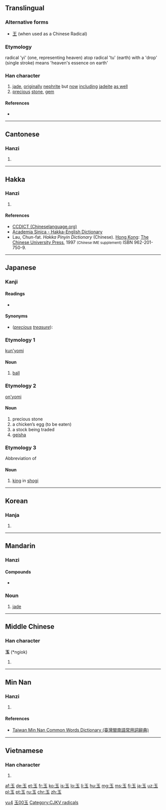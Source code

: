 {{also|王|主}}
==Translingual==
{{stroke order|type=animate}}
{{stroke order|type=janimate}}

===Alternative forms===
* [[王]] (when used as a Chinese Radical)

===Etymology===
radical 'yi' (one, representing heaven) atop radical 'tu' (earth) with a 'drop' (single stroke) means 'heaven's essence on earth'

===Han character===
{{Han char|rn=96|rad=玉|as=00|sn=5|four=1010<sub>3</sub>|canj=一土戈 (MGI)}}

# [[jade]], [[originally]] [[nephrite]] but [[now]] [[including]] [[jadeite]] [[as well]] 
# [[precious]] [[stone]], [[gem]]

====References====
* {{Han ref|kx=0726.040|dkj=20821|dj=1135.060|hdz=21100.010|uh=7389|ud=29577|bh=A5C9|bd=42441}}

----

==Cantonese==

===Hanzi===
{{yue-hanzi|jyut=juk6|y=yuk6}}

# {{defn|lang=yue|sort=玉00}}

----

==Hakka==

===Hanzi===
{{hak-hanzi|poj=nyuk8|gd=ngiuk<sup>8</sup>; niuk<sup>8</sup> [Meixian, Hong Kong]|hpy=ngiug6}}

# {{defn|lang=hak|sort=玉00}}

====References====
*[http://www.chinalanguage.com/dictionaries/?mode=view&view=chardict&query=%E7%8E%89 CCDICT (Chineselanguage.org)]
*[http://minhakka.ling.sinica.edu.tw/bkg/hakyin/search.php?DETAIL=1&LIMIT=id=29190&dbname=su_tian_1&graph=2 Academia Sinica - Hakka-English Dictionary]
*Lau, Chun-fat. ''Hakka Pinyin Dictionary'' (Chinese). [[Hong Kong]]: [[w:Chinese University of Hong Kong|The Chinese University Press]], 1997 <small>(Chinese IME supplement)</small> ISBN 962-201-750-9.

----

==Japanese==

===Kanji===
{{ja-kanji|grade=1|rs=玉00}}

====Readings====
* {{ja-readings
|goon=[[ごく]] (goku) {{qualifier|non-[[w:Jōyō kanji|Jōyō]] reading}}
|kanon=[[ぎょく]] (gyoku)
|kun=[[たま]] (tama)}}

====Synonyms====
* (''[[precious]] [[treasure]]''): {{l|ja|宝}}

===Etymology 1===
[[kun'yomi]]

====Noun====
{{ja-noun|たま}} 

# [[ball]]

===Etymology 2===
[[on'yomi]]

====Noun====
{{ja-noun|ぎょく}} 

# precious stone
# a chicken’s egg (to be eaten)
# a stock being traded
# [[geisha]]

===Etymology 3===
Abbreviation of {{l|ja|玉将}}

====Noun====
{{ja-noun|ぎょく}} 

# [[king]] in [[shogi]]

----

==Korean==

===Hanja===
{{ko-hanja|hangeul=옥|eumhun=구슬|rv=ok|mr=ok|y=ok}}

# {{defn|lang=ko|sort=玉00}}

----

==Mandarin==
{{zh-hanzi|[[玉]]}}

===Hanzi===
{{cmn-hanzi|pin=[[yù]] ([[yu4]])|wg=yü<sup>4</sup>}}

====Compounds====
* {{l|cmn|愛玉冰}}

===Noun===
{{cmn-noun|ts|pin=yù|pint=yu4|rs=玉00}}

# [[jade]]

[[Category:cmn:Geology in simplified script|yu4]]
[[Category:cmn:Geology in traditional script|玉00玉]]

----

==Middle Chinese==

===Han character===
'''玉''' (*ngiok)<!--asterisk indicates that this character appears more than four times in the Tang Dynasty corpus of literature-->

# {{defn|lang=ltc|sort=玉00}}

----

==Min Nan==

===Hanzi===
{{nan-hanzi|poj=gio̍k, gi̍k|tlpa=gio̍k (giok<sup>8</sup>), gi̍k (gik<sup>8</sup>)}}

# {{defn|lang=nan|sort=玉00}}

====References====
*[http://twblg.dict.edu.tw/holodict_new/result_detail.jsp?n_no=1846&curpage=1&sample=%E7%8E%89&radiobutton=1&querytarget=1&limit=20&pagenum=1&rowcount=12 Taiwan Min Nan Common Words Dictionary (臺灣閩南語常用詞辭典)]

----

==Vietnamese==

===Han character===
{{vi-hantu|[[ngọc]]|rs=玉00}}

# {{defn|lang=vi|sort=玉00}}

[[Category:CJKV radicals]]

[[af:玉]]
[[de:玉]]
[[et:玉]]
[[fr:玉]]
[[ko:玉]]
[[is:玉]]
[[lo:玉]]
[[li:玉]]
[[hu:玉]]
[[mg:玉]]
[[ms:玉]]
[[fj:玉]]
[[ja:玉]]
[[uz:玉]]
[[pl:玉]]
[[pt:玉]]
[[ru:玉]]
[[chr:玉]]
[[zh:玉]]